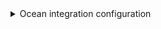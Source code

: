 <details>

<summary> Ocean integration configuration </summary>

```yaml showLineNumbers
resources:
  - kind: project
    selector:
      query: 'true'
      defaultTeam: 'true'
    port:
      entity:
        mappings:
          identifier: '.id | gsub(" "; "")'
          blueprint: '"project"'
          title: .name
          properties:
            state: .state
            revision: .revision
            visibility: .visibility
            defaultTeam: .defaultTeam.name
            link: .url | gsub("_apis/projects/"; "")
  - kind: repository
    selector:
      query: 'true'
    port:
      entity:
        mappings:
          identifier: '.project.name + "/" + .name | gsub(" "; "")'
          title: .name
          blueprint: '"service"'
          properties:
            url: .url
            readme: file://README.md
          relations:
            project: .project.id | gsub(" "; "")
  - kind: repository-policy
    selector:
      query: .type.displayName=="Minimum number of reviewers"
    port:
      entity:
        mappings:
          identifier: '.__repository.project.name + "/" + .__repository.name | gsub(" "; "")'
          blueprint: '"service"'
          properties:
            minimumApproverCount: .settings.minimumApproverCount
  - kind: repository-policy
    selector:
      query: .type.displayName=="Work item linking"
    port:
      entity:
        mappings:
          identifier: '.__repository.project.name + "/" + .__repository.name | gsub(" "; "")'
          blueprint: '"service"'
          properties:
            workItemLinking: .isEnabled and .isBlocking
  - kind: team
    selector:
      query: 'true'
    port:
      entity:
        mappings:
          identifier: .id
          title: .name
          blueprint: '"azureDevopsTeam"'
          properties:
            url: .url
            description: .description
          relations:
            project: .projectId | gsub(" "; "")
  - kind: member
    selector:
      query: 'true'
    port:
      entity:
        mappings:
          identifier: .identity.uniqueName + "-" + .__teamId
          title: .identity.displayName
          blueprint: '"azureDevopsMember"'
          properties:
            url: .identity.url
            email: .identity.uniqueName
          relations:
            team: .__teamId
```

</details>
